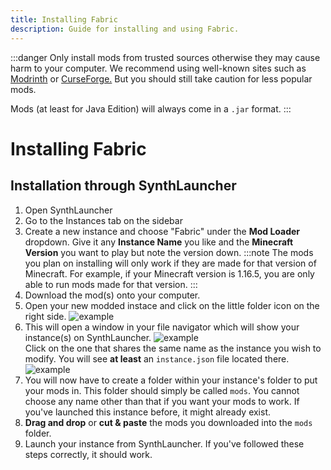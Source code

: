 ```yaml
---
title: Installing Fabric
description: Guide for installing and using Fabric.
---
```


:::danger
Only install mods from trusted sources otherwise they may cause harm to your computer. We recommend using well-known sites 
such as [Modrinth](https://modrinth.com) or [CurseForge.](https://www.curseforge.com/minecraft) But you should still take caution for 
less popular mods. 

Mods (at least for Java Edition) will always come in a `.jar` format. 
:::

# Installing Fabric

## Installation through SynthLauncher
1. Open SynthLauncher
2. Go to the Instances tab on the sidebar
3. Create a new instance and choose "Fabric" under the **Mod Loader** dropdown. Give it any **Instance Name** you like and the **Minecraft Version** you want to play but 
note the version down. 
:::note
The mods you plan on installing will only work if they are made for that version of Minecraft. For example, if your Minecraft version is 1.16.5, you are only able to run mods made for that version.
:::
4. Download the mod(s) onto your computer.
5. Open your new modded instace and click on the little folder icon on the right side.
![example](images/example_instance.png)
6. This will open a window in your file navigator which will show your instance(s) on SynthLauncher. 
![example](images/example_explorer.png)\
Click on the one that shares the same name as the instance you wish to modify. You will see **at least** an `instance.json` file located there.
![example](images/example_instance_folder.png)
7. You will now have to create a folder within your instance's folder to put your mods in. This folder should simply be called `mods`. You cannot choose any name other than 
that if you want your mods to work. If you've launched this instance before, it might already exist.
8. **Drag and drop** or **cut & paste** the mods you downloaded into the `mods` folder.
9. Launch your instance from SynthLauncher. If you've followed these steps correctly, it should work.